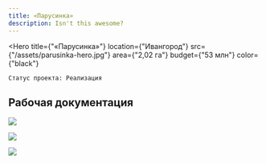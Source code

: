 ```yaml
---
title: «Парусинка»
description: Isn't this awesome?
---
```


<Hero
    title={"«Парусинка»"}
    location={"Ивангород"}
    src={"/assets/parusinka-hero.jpg"}
    area={"2,02 га"}
    budget={"53 млн"}
    color={"black"}
>
    Статус проекта: Реализация
</Hero>

## Рабочая документация

![](/assets/parusinka-00.jpg)

![](/assets/parusinka-01.jpg)

![](/assets/parusinka-02.jpg)


